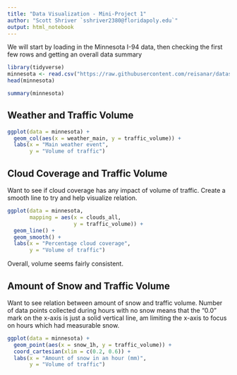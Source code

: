 ```yaml
---
title: "Data Visualization - Mini-Project 1"
author: "Scott Shriver `sshriver2380@floridapoly.edu`"
output: html_notebook
---
```


We will start by loading in the Minnesota I-94 data, then checking the first few rows and getting an overall data summary

```r
library(tidyverse)
minnesota <- read.csv("https://raw.githubusercontent.com/reisanar/datasets/master/trafficMN.csv")
head(minnesota)
```

```r
summary(minnesota)
```

## Weather and Traffic Volume

```r
ggplot(data = minnesota) +
  geom_col(aes(x = weather_main, y = traffic_volume)) +
  labs(x = "Main weather event",
       y = "Volume of traffic")
```

## Cloud Coverage and Traffic Volume

Want to see if cloud coverage has any impact of volume of traffic.
Create a smooth line to try and help visualize relation.

```r
ggplot(data = minnesota,
       mapping = aes(x = clouds_all,
                     y = traffic_volume)) +
  geom_line() +
  geom_smooth() +
  labs(x = "Percentage cloud coverage",
       y = "Volume of traffic")
```

Overall, volume seems fairly consistent.

## Amount of Snow and Traffic Volume

Want to see relation between amount of snow and traffic volume.
Number of data points collected during hours with no snow means that the "0.0" mark on the x-axis is just a solid vertical line, am limiting the x-axis to focus on hours which had measurable snow.

```r
ggplot(data = minnesota) +
  geom_point(aes(x = snow_1h, y = traffic_volume)) +
  coord_cartesian(xlim = c(0.2, 0.6)) +
  labs(x = "Amount of snow in an hour (mm)",
       y = "Volume of traffic")
```

